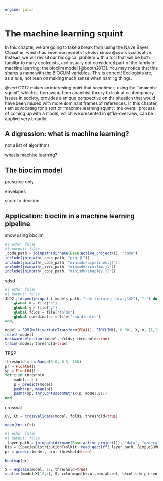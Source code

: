 ```yaml
---
engine: julia
---
```


# The machine learning squint {#sec-squint}

In this chapter, we are going to take a break from using the Naive Bayes Classifier, which has been our model of choice since @sec-classification. Instead, we will revisit our biological problem with a tool that will be both familiar to many ecologists, and usually not considered part of the family of machine learning: the bioclim model [@booth2013]. You may notice that this shares a name with the BIOCLIM variables. This is correct! Ecologists are, as a rule, not keen on making much sense when naming things.

@scott2012 makes an interesting point that sometimes, using the "anarchist squint", which is, borrowing from anarchist theory to look at contemporary issues in society, provides a unique perspective on the situation that would have been missed with more dominant frames of references. In this chapter, I am advocating for a sort of "machine learning squint": the overall process of coming up with a model, which we presented in @flw-overview, can be applied very broadly.

## A digression: what is machine learning?

not a list of algorithms

what is machine learning?

## The bioclim model

presence only

envelopes

score to decision

## Application: bioclim in a machine learning pipeline

show using bioclim

```julia
#| echo: false
#| output: false
_code_path = joinpath(dirname(Base.active_project()), "code")
include(joinpath(_code_path, "pkg.jl"))
include(joinpath(_code_path, "minisdm/pipelines.jl"))
include(joinpath(_code_path, "minisdm/bioclim.jl"))
include(joinpath(_code_path, "minisdm/shapley.jl"))
```

sdsd

```julia
#| echo: false
#| output: false
JLD2.jldopen(joinpath(_models_path, "sdm-training-data.jld2"), "r") do file
    global X = file["X"]
    global y = file["y"]
    global folds = file["folds"]
    global coordinates = file["coordinates"]
end;
```

```julia
model = SDM(MultivariateTransform{PCA}(), BIOCLIM(), 0.001, X, y, [1,12])
reset!(model)
backwardselection!(model, folds; threshold=true)
train!(model; threshold=true)
```

TPSP

```julia
threshold = LinRange(0.0, 0.5, 100)
pr = Float64[]
sp = Float64[]
for t in threshold
    model.τ = t
    p = predict(model)
    push!(pr, mean(p))
    push!(sp, tnr(ConfusionMatrix(p, model.y)))
end
```

crossval

```julia
Cv, Ct = crossvalidate(model, folds; threshold=true)
```

```julia
mean(fnr.(Ct))
```

```julia
#| echo: false
#| output: false
_layer_path = joinpath(dirname(Base.active_project()), "data", "general", "layers.tiff")
bio = [SpeciesDistributionToolkit._read_geotiff(_layer_path, SimpleSDMResponse; bandnumber=i) for i in 1:19]
pr = predict(model, bio; threshold=true)
```

```julia
heatmap(pr)
```

```julia
S = explain(model, 12; threshold=true)
scatter(model.X[12,:], S, colormap=[bkcol.sdm.absent, bkcol.sdm.present], color=model.y)
```